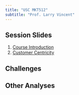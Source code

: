 ```yaml
---
title: "USC MKT512"
subtitle: "Prof. Larry Vincent"
---
```


## Session Slides

1. [Course Introduction](https://m512-01-231-intro-77f892.netlify.app/)
2. [Customer Centricity](https://m512-02-231-custcentricity-d04f20.netlify.app/)

## Challenges

## Other Analyses

